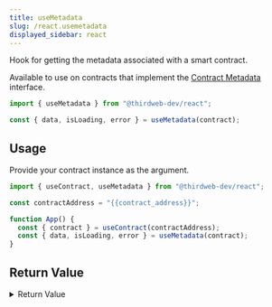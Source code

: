 ```yaml
---
title: useMetadata
slug: /react.usemetadata
displayed_sidebar: react
---
```


Hook for getting the metadata associated with a smart contract.

Available to use on contracts that implement the [Contract Metadata](/contractkit/extension-contracts/contractmetadata) interface.

```jsx
import { useMetadata } from "@thirdweb-dev/react";

const { data, isLoading, error } = useMetadata(contract);
```

## Usage

Provide your contract instance as the argument.

```jsx
import { useContract, useMetadata } from "@thirdweb-dev/react";

const contractAddress = "{{contract_address}}";

function App() {
  const { contract } = useContract(contractAddress);
  const { data, isLoading, error } = useMetadata(contract);
}
```

## Return Value

<details>
  <summary>Return Value</summary>
  <div>

The hook's `data` property, once loaded, is an object containing the contract's metadata.

```ts
CustomContractMetadata | undefined;

interface CustomContractMetadata {
  /**
   * The name of the contract.
   */
  name: string;
  /**
   * A description of the contract.
   */
  description?: string;
  /**
   * The image associated with the contract.
   */
  image?: any;
  /**
   * An external link associated with the contract.
   */
  external_link?: string;
}
```

</div>
</details>

